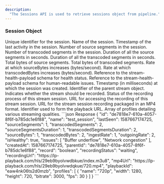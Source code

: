 ```yaml
---
description:
  "The Sessions API is used to retrieve sessions object from pipeline."
---
```


### Session Object

<ResponseField name="id" type="string">
  Unique identifier for the session.
</ResponseField>
<ResponseField name="name" type="string">
  Name of the session.
</ResponseField>
<ResponseField name="lastSeen" type="number">
  Timestamp of the last activity in the session.
</ResponseField>
<ResponseField name="sourceSegments" type="number">
  Number of source segments in the session.
</ResponseField>
<ResponseField name="transcodedSegments" type="number">
  Number of transcoded segments in the session.
</ResponseField>
<ResponseField name="sourceSegmentsDuration" type="number">
  Duration of all the source segments in seconds.
</ResponseField>
<ResponseField name="transcodedSegmentsDuration" type="number">
  Duration of all the transcoded segments in seconds.
</ResponseField>
<ResponseField name="sourceBytes" type="number">
  Total bytes of source segments.
</ResponseField>
<ResponseField name="transcodedBytes" type="number">
  Total bytes of transcoded segments.
</ResponseField>
<ResponseField name="ingestRate" type="number">
  Rate at which sourceBytes increases (bytes/second).
</ResponseField>
<ResponseField name="outgoingRate" type="number">
  Rate at which transcodedBytes increases (bytes/second).
</ResponseField>
<ResponseField name="isHealthy" type="object">
  Reference to the stream-health-payload schema for health status.
</ResponseField>
<ResponseField name="issues" type="object">
  Reference to the stream-health-payload schema for human-readable issues.
</ResponseField>
<ResponseField name="createdAt" type="number">
  Timestamp (in milliseconds) at which the session was created.
</ResponseField>
<ResponseField name="parentId" type="string">
  Identifier of the parent stream object.
</ResponseField>
<ResponseField name="record" type="boolean">
  Indicates whether the stream should be recorded.
</ResponseField>
<ResponseField name="recordingStatus" type="string">
  Status of the recording process of this stream session.
</ResponseField>
<ResponseField name="recordingUrl" type="string">
  URL for accessing the recording of this stream session.
</ResponseField>
<ResponseField name="mp4Url" type="string">
  URL for the stream session recording packaged in an MP4 format.
</ResponseField>
<ResponseField name="playbackId" type="string">
  Identifier used to form the playback URL.
</ResponseField>
<ResponseField name="profiles" type="array">
  Array of profiles detailing various streaming qualities.
</ResponseField>

<ResponseExample>
```json Response
{
  "id": "de7818e7-610a-4057-8f6f-b785dc1e6f88",
  "name": "test_session",
  "lastSeen": 1587667174725,
  "sourceSegments": 1,
  "transcodedSegments": 2,
  "sourceSegmentsDuration": 1,
  "transcodedSegmentsDuration": 2,
  "sourceBytes": 1,
  "transcodedBytes": 2,
  "ingestRate": 1,
  "outgoingRate": 2,
  "isHealthy": true,
  "issues": [
    "Buffer underflow",
    "Network congestion"
  ],
  "createdAt": 1587667174725,
  "parentId": "de7818e7-610a-4057-8f6f-b785dc1e6f88",
  "record": "boolean",
  "recordingStatus": "waiting",
  "recordingUrl": "https://lp-playback.com/hls/29eb9byolvwdbkue/index.m3u8",
  "mp4Url": "https://lp-playback.com/hls/29eb9byolvwdqkue/720.mp4",
  "playbackId": "eaw4nk06ts2d0mzb",
  "profiles": [
    {
      "name": "720p",
      "width": 1280,
      "height": 720,
      "bitrate": 3000,
      "fps": 30
    }
  ]
}
```

</ResponseExample>
